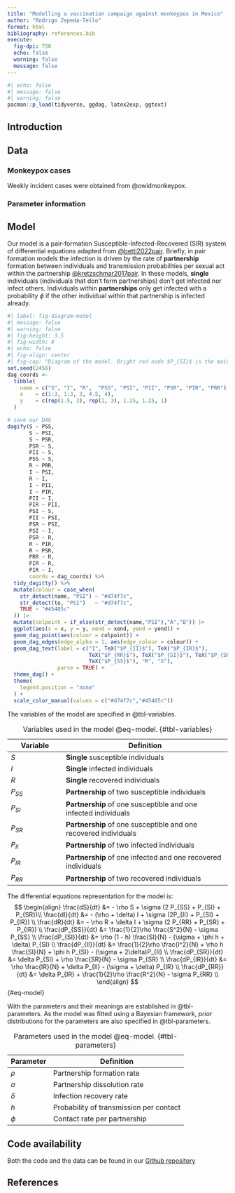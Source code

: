 ```yaml
---
title: "Modelling a vaccination campaign against monkeypox in Mexico"
author: "Rodrigo Zepeda-Tello"
format: html
bibliography: references.bib
execute: 
  fig-dpi: 750
  echo: false
  warning: false
  message: false
---
```


```r
#| echo: false
#| message: false
#| warning: false
pacman::p_load(tidyverse, ggdag, latex2exp, ggtext)
```

## Introduction

## Data

### Monkeypox cases

Weekly incident cases were obtained from @owidmonkeypox. 

### Parameter information



## Model

Our model is a pair-formation Susceptible-Infected-Recovered (SIR) system of differential equations adapted from [@betti2022pair](https://doi.org/10.1101/2022.08.17.22278897). Briefly, in pair formation models the infection is driven by the rate of **partnership** formation between individuals and transmission probabilities per sexual act within the partnership [@kretzschmar2017pair](https://doi.org/10.1016/j.idm.2017.07.002). In these models, **single** individuals (individuals that don't form partnerships) don't get infected nor infect others. Individuals within **partnerships** only get infected with a probability $\phi$ if the other individual within that partnership is infected already. 

```r
#| label: fig-diagram-model
#| message: false
#| warning: false
#| fig-height: 3.5
#| fig-width: 8
#| echo: false
#| fig-align: center
#| fig-cap: "Diagram of the model. Bright red node $P_{SI}$ is the main driver of the infection as it represents a partnership between a Susceptible and an Infected individual. This partnership irradiates the infection towards $P_{II}$ if the susceptible becomes infected and the partnership continues. The partnership might also dissolve into the susceptible $S$ and the infected $I$ or might not result in an infection but a recovery in $P_{SR}$."
set.seed(2456)
dag_coords <-
  tibble(
    name = c("S", "I", "R",  "PSS", "PSI", "PII", "PSR", "PIR", "PRR"),
    x    = c(1:3, 1:3, 3, 4.5, 4),
    y    = c(rep(1.5, 3), rep(1, 3), 1.25, 1.25, 1)
  )

# save our DAG
dagify(S ~ PSS,
       S ~ PSI,
       S ~ PSR,
       PSR ~ S,
       PII ~ S,
       PSS ~ S,
       R ~ PRR,
       I ~ PSI,
       R ~ I,
       I ~ PII,
       I ~ PIR,
       PII ~ I,
       PIR ~ PII,
       PSI ~ S,
       PII ~ PSI,
       PSR ~ PSI,
       PSI ~ I,
       PSR ~ R,
       R ~ PIR,
       R ~ PSR,
       PRR ~ R,
       PIR ~ R,
       PIR ~ I,
       coords = dag_coords) %>% 
  tidy_dagitty() %>% 
  mutate(colour = case_when(
    str_detect(name, "PSI") ~ "#d74f7c",
    str_detect(to, "PSI")   ~ "#d74f7c",
    TRUE ~ "#45485c"
  )) |>
  mutate(colpoint = if_else(str_detect(name,"PSI"),"A","B")) |>
  ggplot(aes(x = x, y = y, xend = xend, yend = yend)) +
  geom_dag_point(aes(colour = colpoint)) +
  geom_dag_edges(edge_alpha = 1, aes(edge_colour = colour)) +  
  geom_dag_text(label = c("I", TeX("$P_{II}$"), TeX("$P_{IR}$"), 
                          TeX("$P_{RR}$"), TeX("$P_{SI}$"), TeX("$P_{SR}$"), 
                          TeX("$P_{SS}$"), "R", "S"), 
                parse = TRUE) +
  theme_dag() +
  theme(
    legend.position = "none"
  ) +
  scale_color_manual(values = c("#d74f7c","#45485c"))
```

The variables of the model are specified in @tbl-variables.

| Variable    | Definition |
|-------------|---------------------------------------|
| $S$         | **Single** susceptible individuals    |
| $I$         | **Single** infected individuals    |
| $R$         | **Single** recovered individuals    |
| $P_{SS}$    | **Partnership** of two susceptible individuals    |
| $P_{SI}$    | **Partnership** of one susceptible and one infected individuals   |
| $P_{SR}$    | **Partnership** of one susceptible and one recovered individuals   |
| $P_{II}$    | **Partnership** of two infected individuals    |
| $P_{IR}$    | **Partnership** of one infected and one recovered individuals   |
| $P_{RR}$    | **Partnership** of two recovered individuals    |

: Variables used in the model @eq-model. {#tbl-variables}

The differential equations representation for the model is:
$$
\begin{align}
\frac{dS}{dt}      &=  - \rho S + \sigma (2 P_{SS} + P_{SI} + P_{SR})\\
\frac{dI}{dt}      &= - (\rho + \delta) I  + \sigma (2P_{II} + P_{SI} + P_{IR}) \\
\frac{dR}{dt}      &= - \rho R + \delta I + \sigma (2 P_{RR} + P_{SR} + P_{IR}) \\
\frac{dP_{SS}}{dt} &= \frac{1}{2}\rho \frac{S^2}{N} - \sigma P_{SS} \\
\frac{dP_{SI}}{dt} &= \rho (1 - h) \frac{SI}{N} - (\sigma + \phi h + \delta) P_{SI} \\
\frac{dP_{II}}{dt} &= \frac{1}{2}\rho \frac{I^2}{N} + \rho h \frac{SI}{N} + \phi h P_{SI} - (\sigma + 2\delta)P_{II} \\
\frac{dP_{SR}}{dt} &= \delta P_{SI} + \rho \frac{SR}{N} - \sigma P_{SR} \\
\frac{dP_{IR}}{dt} &= \rho \frac{IR}{N} + \delta P_{II} - (\sigma +  \delta) P_{IR} \\
\frac{dP_{RR}}{dt} &= \delta P_{IR} + \frac{1}{2}\rho \frac{R^2}{N} - \sigma P_{RR} \\
\end{align}
$$ {#eq-model}

With the parameters and their meanings are established in @tbl-parameters. As the model was fitted using a Bayesian framework, _prior_ distributions for the parameters are also specified in @tbl-parameters. 

| Parameter | Definition |
|-----------|-----------------------------------------|
| $\rho$    | Partnership formation rate              |
| $\sigma$  | Partnership dissolution rate            |
| $\delta$  | Infection recovery rate                 |
| $h$       | Probability of transmission per contact |
| $\phi$    | Contact rate per partnership            |

: Parameters used in the model @eq-model. {#tbl-parameters}



## Code availability

Both the code and the data can be found in our [Github repository](https://github.com/rodrigoZepeda/mpx)





## References